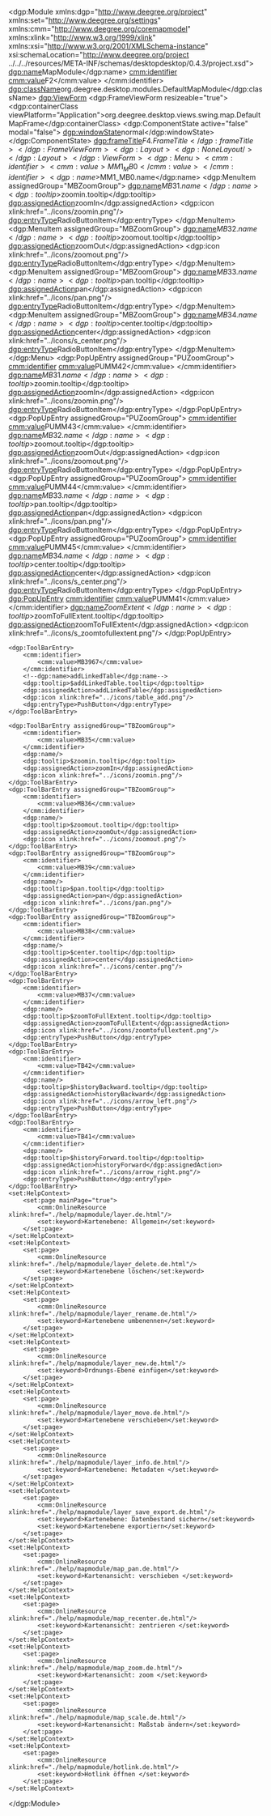 <?xml version="1.0" encoding="UTF-8"?>
<dgp:Module xmlns:dgp="http://www.deegree.org/project" xmlns:set="http://www.deegree.org/settings" xmlns:cmm="http://www.deegree.org/coremapmodel" xmlns:xlink="http://www.w3.org/1999/xlink" xmlns:xsi="http://www.w3.org/2001/XMLSchema-instance" xsi:schemaLocation="http://www.deegree.org/project ../../../resources/META-INF/schemas/desktopdesktop/0.4.3/project.xsd">
	<dgp:name>MapModule</dgp:name>
	<cmm:identifier>
		<cmm:value>F2</cmm:value>
	</cmm:identifier>
	<dgp:className>org.deegree.desktop.modules.DefaultMapModule</dgp:className>
	<dgp:ViewForm>
		<dgp:FrameViewForm resizeable="true">
			<dgp:containerClass viewPlatform="Application">org.deegree.desktop.views.swing.map.DefaultMapFrame</dgp:containerClass>
			<dgp:ComponentState active="false" modal="false">
				<dgp:windowState>normal</dgp:windowState>
			</dgp:ComponentState>
			<dgp:frameTitle>$F4.FrameTitle</dgp:frameTitle>
		</dgp:FrameViewForm>
		<dgp:Layout>
			<dgp:NoneLayout/>
		</dgp:Layout>
	</dgp:ViewForm>
	<dgp:Menu>
		<cmm:identifier>
			<cmm:value>MM1_MB0</cmm:value>
		</cmm:identifier>
		<dgp:name>$MM1_MB0.name</dgp:name>
		<dgp:MenuItem assignedGroup="MBZoomGroup">
			<dgp:name>$MB31.name</dgp:name>
			<dgp:tooltip>$zoomin.tooltip</dgp:tooltip>
			<dgp:assignedAction>zoomIn</dgp:assignedAction>
			<dgp:icon xlink:href="../icons/zoomin.png"/>
			<dgp:entryType>RadioButtonItem</dgp:entryType>
		</dgp:MenuItem>
		<dgp:MenuItem assignedGroup="MBZoomGroup">
			<dgp:name>$MB32.name</dgp:name>
			<dgp:tooltip>$zoomout.tooltip</dgp:tooltip>
			<dgp:assignedAction>zoomOut</dgp:assignedAction>
			<dgp:icon xlink:href="../icons/zoomout.png"/>
			<dgp:entryType>RadioButtonItem</dgp:entryType>
		</dgp:MenuItem>
		<dgp:MenuItem assignedGroup="MBZoomGroup">
			<dgp:name>$MB33.name</dgp:name>
			<dgp:tooltip>$pan.tooltip</dgp:tooltip>
			<dgp:assignedAction>pan</dgp:assignedAction>
			<dgp:icon xlink:href="../icons/pan.png"/>
			<dgp:entryType>RadioButtonItem</dgp:entryType>
		</dgp:MenuItem>
		<dgp:MenuItem assignedGroup="MBZoomGroup">
			<dgp:name>$MB34.name</dgp:name>
			<dgp:tooltip>$center.tooltip</dgp:tooltip>
			<dgp:assignedAction>center</dgp:assignedAction>
			<dgp:icon xlink:href="../icons/s_center.png"/>
			<dgp:entryType>RadioButtonItem</dgp:entryType>
		</dgp:MenuItem>
	</dgp:Menu>
	<dgp:PopUpEntry assignedGroup="PUZoomGroup">
		<cmm:identifier>
			<cmm:value>PUMM42</cmm:value>
		</cmm:identifier>
		<dgp:name>$MB31.name</dgp:name>
		<dgp:tooltip>$zoomin.tooltip</dgp:tooltip>
		<dgp:assignedAction>zoomIn</dgp:assignedAction>
		<dgp:icon xlink:href="../icons/zoomin.png"/>
		<dgp:entryType>RadioButtonItem</dgp:entryType>
	</dgp:PopUpEntry>
	<dgp:PopUpEntry assignedGroup="PUZoomGroup">
		<cmm:identifier>
			<cmm:value>PUMM43</cmm:value>
		</cmm:identifier>
		<dgp:name>$MB32.name</dgp:name>
		<dgp:tooltip>$zoomout.tooltip</dgp:tooltip>
		<dgp:assignedAction>zoomOut</dgp:assignedAction>
		<dgp:icon xlink:href="../icons/zoomout.png"/>
		<dgp:entryType>RadioButtonItem</dgp:entryType>
	</dgp:PopUpEntry>
	<dgp:PopUpEntry assignedGroup="PUZoomGroup">
		<cmm:identifier>
			<cmm:value>PUMM44</cmm:value>
		</cmm:identifier>
		<dgp:name>$MB33.name</dgp:name>
		<dgp:tooltip>$pan.tooltip</dgp:tooltip>
		<dgp:assignedAction>pan</dgp:assignedAction>
		<dgp:icon xlink:href="../icons/pan.png"/>
		<dgp:entryType>RadioButtonItem</dgp:entryType>
	</dgp:PopUpEntry>
	<dgp:PopUpEntry assignedGroup="PUZoomGroup">
		<cmm:identifier>
			<cmm:value>PUMM45</cmm:value>
		</cmm:identifier>
		<dgp:name>$MB34.name</dgp:name>
		<dgp:tooltip>$center.tooltip</dgp:tooltip>
		<dgp:assignedAction>center</dgp:assignedAction>
		<dgp:icon xlink:href="../icons/s_center.png"/>
		<dgp:entryType>RadioButtonItem</dgp:entryType>
	</dgp:PopUpEntry>
	<dgp:PopUpEntry>
		<cmm:identifier>
			<cmm:value>PUMM41</cmm:value>
		</cmm:identifier>
		<dgp:name>$ZoomExtent</dgp:name>
		<dgp:tooltip>$zoomToFullExtent.tooltip</dgp:tooltip>
		<dgp:assignedAction>zoomToFullExtent</dgp:assignedAction>
		<dgp:icon xlink:href="../icons/s_zoomtofullextent.png"/>
	</dgp:PopUpEntry>

	<dgp:ToolBarEntry>
		<cmm:identifier>
			<cmm:value>MB3967</cmm:value>
		</cmm:identifier>
		<!--dgp:name>addLinkedTable</dgp:name-->
		<dgp:tooltip>$addLinkedTable.tooltip</dgp:tooltip>
		<dgp:assignedAction>addLinkedTable</dgp:assignedAction>
		<dgp:icon xlink:href="../icons/table_add.png"/>
		<dgp:entryType>PushButton</dgp:entryType>
	</dgp:ToolBarEntry>	
	
	<dgp:ToolBarEntry assignedGroup="TBZoomGroup">
		<cmm:identifier>
			<cmm:value>MB35</cmm:value>
		</cmm:identifier>
		<dgp:name/>
		<dgp:tooltip>$zoomin.tooltip</dgp:tooltip>
		<dgp:assignedAction>zoomIn</dgp:assignedAction>
		<dgp:icon xlink:href="../icons/zoomin.png"/>
	</dgp:ToolBarEntry>
	<dgp:ToolBarEntry assignedGroup="TBZoomGroup">
		<cmm:identifier>
			<cmm:value>MB36</cmm:value>
		</cmm:identifier>
		<dgp:name/>
		<dgp:tooltip>$zoomout.tooltip</dgp:tooltip>
		<dgp:assignedAction>zoomOut</dgp:assignedAction>
		<dgp:icon xlink:href="../icons/zoomout.png"/>
	</dgp:ToolBarEntry>
	<dgp:ToolBarEntry assignedGroup="TBZoomGroup">
		<cmm:identifier>
			<cmm:value>MB39</cmm:value>
		</cmm:identifier>
		<dgp:name/>
		<dgp:tooltip>$pan.tooltip</dgp:tooltip>
		<dgp:assignedAction>pan</dgp:assignedAction>
		<dgp:icon xlink:href="../icons/pan.png"/>
	</dgp:ToolBarEntry>
	<dgp:ToolBarEntry assignedGroup="TBZoomGroup">
		<cmm:identifier>
			<cmm:value>MB38</cmm:value>
		</cmm:identifier>
		<dgp:name/>
		<dgp:tooltip>$center.tooltip</dgp:tooltip>
		<dgp:assignedAction>center</dgp:assignedAction>
		<dgp:icon xlink:href="../icons/center.png"/>
	</dgp:ToolBarEntry>
	<dgp:ToolBarEntry>
		<cmm:identifier>
			<cmm:value>MB37</cmm:value>
		</cmm:identifier>
		<dgp:name/>
		<dgp:tooltip>$zoomToFullExtent.tooltip</dgp:tooltip>
		<dgp:assignedAction>zoomToFullExtent</dgp:assignedAction>
		<dgp:icon xlink:href="../icons/zoomtofullextent.png"/>
		<dgp:entryType>PushButton</dgp:entryType>
	</dgp:ToolBarEntry>
	<dgp:ToolBarEntry>
		<cmm:identifier>
			<cmm:value>TB42</cmm:value>
		</cmm:identifier>
		<dgp:name/>
		<dgp:tooltip>$historyBackward.tooltip</dgp:tooltip>
		<dgp:assignedAction>historyBackward</dgp:assignedAction>
		<dgp:icon xlink:href="../icons/arrow_left.png"/>
		<dgp:entryType>PushButton</dgp:entryType>
	</dgp:ToolBarEntry>
	<dgp:ToolBarEntry>
		<cmm:identifier>
			<cmm:value>TB41</cmm:value>
		</cmm:identifier>
		<dgp:name/>
		<dgp:tooltip>$historyForward.tooltip</dgp:tooltip>
		<dgp:assignedAction>historyForward</dgp:assignedAction>
		<dgp:icon xlink:href="../icons/arrow_right.png"/>
		<dgp:entryType>PushButton</dgp:entryType>
	</dgp:ToolBarEntry>
	<set:HelpContext>
		<set:page mainPage="true">
			<cmm:OnlineResource xlink:href="./help/mapmodule/layer.de.html"/>
			<set:keyword>Kartenebene: Allgemein</set:keyword>
		</set:page>
	</set:HelpContext>
	<set:HelpContext>
		<set:page>
			<cmm:OnlineResource xlink:href="./help/mapmodule/layer_delete.de.html"/>
			<set:keyword>Kartenebene löschen</set:keyword>
		</set:page>
	</set:HelpContext>
	<set:HelpContext>
		<set:page>
			<cmm:OnlineResource xlink:href="./help/mapmodule/layer_rename.de.html"/>
			<set:keyword>Kartenebene umbenennen</set:keyword>
		</set:page>
	</set:HelpContext>
	<set:HelpContext>
		<set:page>
			<cmm:OnlineResource xlink:href="./help/mapmodule/layer_new.de.html"/>
			<set:keyword>Ordnungs-Ebene einfügen</set:keyword>
		</set:page>
	</set:HelpContext>
	<set:HelpContext>
		<set:page>
			<cmm:OnlineResource xlink:href="./help/mapmodule/layer_move.de.html"/>
			<set:keyword>Kartenebene verschieben</set:keyword>
		</set:page>
	</set:HelpContext>
	<set:HelpContext>
		<set:page>
			<cmm:OnlineResource xlink:href="./help/mapmodule/layer_info.de.html"/>
			<set:keyword>Kartenebene: Metadaten </set:keyword>
		</set:page>
	</set:HelpContext>
	<set:HelpContext>
		<set:page>
			<cmm:OnlineResource xlink:href="./help/mapmodule/layer_save_export.de.html"/>
			<set:keyword>Kartenebene: Datenbestand sichern</set:keyword>
			<set:keyword>Kartenebene exportiern</set:keyword>
		</set:page>
	</set:HelpContext>
	<set:HelpContext>
		<set:page>
			<cmm:OnlineResource xlink:href="./help/mapmodule/map_pan.de.html"/>
			<set:keyword>Kartenansicht: verschieben </set:keyword>
		</set:page>
	</set:HelpContext>
	<set:HelpContext>
		<set:page>
			<cmm:OnlineResource xlink:href="./help/mapmodule/map_recenter.de.html"/>
			<set:keyword>Kartenansicht: zentrieren </set:keyword>
		</set:page>
	</set:HelpContext>
	<set:HelpContext>
		<set:page>
			<cmm:OnlineResource xlink:href="./help/mapmodule/map_zoom.de.html"/>
			<set:keyword>Kartenansicht: zoom </set:keyword>
		</set:page>
	</set:HelpContext>
	<set:HelpContext>
		<set:page>
			<cmm:OnlineResource xlink:href="./help/mapmodule/map_scale.de.html"/>
			<set:keyword>Kartenansicht: Maßstab ändern</set:keyword>
		</set:page>
	</set:HelpContext>
	<set:HelpContext>
		<set:page>
			<cmm:OnlineResource xlink:href="./help/mapmodule/hotlink.de.html"/>
			<set:keyword>Hotlink öffnen </set:keyword>
		</set:page>
	</set:HelpContext>
</dgp:Module>
